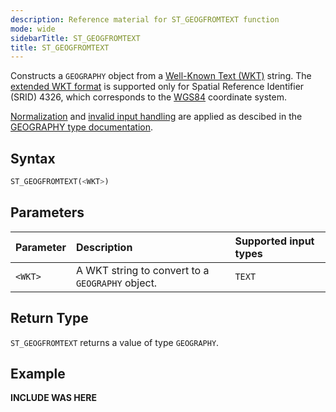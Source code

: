 ```yaml
---
description: Reference material for ST_GEOGFROMTEXT function
mode: wide
sidebarTitle: ST_GEOGFROMTEXT
title: ST_GEOGFROMTEXT
---
```



Constructs a `GEOGRAPHY` object from a [Well-Known Text (WKT)](https://en.wikipedia.org/wiki/Well-known_text_representation_of_geometry) string. The [extended WKT format](https://en.wikipedia.org/wiki/Well-known_text_representation_of_geometry#Format_variations) is supported only for Spatial Reference Identifier (SRID) 4326, which corresponds to the [WGS84](https://en.wikipedia.org/wiki/World_Geodetic_System#WGS_84) coordinate system.

[Normalization](/sql_reference/geography-data-type#normalization) and [invalid input handling](/sql_reference/geography-data-type#invalid-inputs) are applied as descibed in the [GEOGRAPHY type documentation](/sql_reference/geography-data-type).

## Syntax


```sql
ST_GEOGFROMTEXT(<WKT>)
```

## Parameters 


| Parameter | Description                                                                                                         | Supported input types |
| :--------- | :------------------------------------------------------------------------------------------------------------------- | :-------------------|
| `<WKT>`   | A WKT string to convert to a `GEOGRAPHY` object. | `TEXT` |

## Return Type
`ST_GEOGFROMTEXT` returns a value of type `GEOGRAPHY`.

## Example


**INCLUDE WAS HERE**

